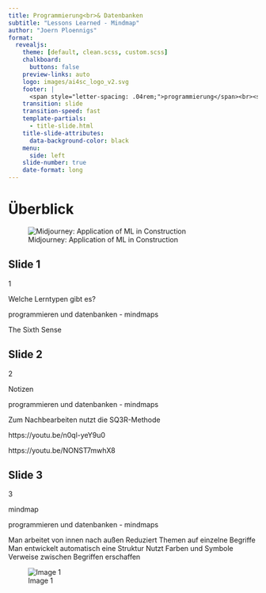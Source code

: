 ```yaml
---
title: Programmierung<br>& Datenbanken
subtitle: "Lessons Learned - Mindmap"
author: "Joern Ploennigs"
format:
  revealjs:
    theme: [default, clean.scss, custom.scss]
    chalkboard: 
      buttons: false
    preview-links: auto
    logo: images/ai4sc_logo_v2.svg
    footer: |
      <span style="letter-spacing: .04rem;">programmierung</span><br><span style="letter-spacing: .0rem;">und datenbanken</span>
    transition: slide
    transition-speed: fast
    template-partials:
      - title-slide.html
    title-slide-attributes:
      data-background-color: black
    menu:
      side: left
    slide-number: true
    date-format: long
---
```


 
# Überblick {background="#333"}
<div class="midjourneyXX_frame">
![Midjourney: Application of ML in Construction](images/ueberblick/mj_application_of_machine_learning_in_construction.png){class="midjourneyXX"}
</div>



## Slide 1


1

Welche Lerntypen  gibt es?

programmieren und datenbanken - mindmaps

The Sixth Sense

## Slide 2


2

Notizen

programmieren und datenbanken - mindmaps

Zum Nachbearbeiten nutzt die SQ3R-Methode

https://youtu.be/n0ql-yeY9u0

https://youtu.be/NONST7mwhX8

## Slide 3


3

mindmap

programmieren und datenbanken - mindmaps

Man arbeitet von innen nach außen
Reduziert Themen auf einzelne Begriffe
Man entwickelt automatisch eine Struktur
Nutzt Farben und Symbole
Verweise zwischen Begriffen erschaffen

![Image 1](images/04x_Mindmap/image_1.jpg)